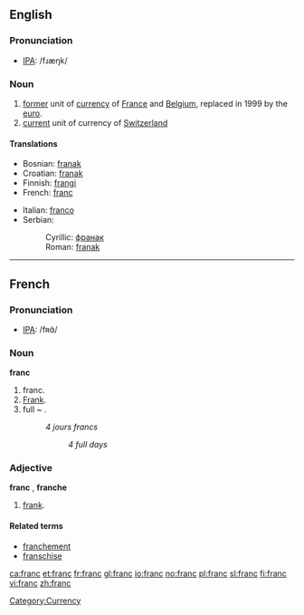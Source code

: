 ==English==

===Pronunciation===
*[[IPA]]: /fɹæŋk/

===Noun===
{{en-noun-reg}}

# [[former]] unit of [[currency]] of [[France]] and [[Belgium]], replaced in 1999 by the [[euro]].
# [[current]] unit of currency of [[Switzerland]]

====Translations====
{{top}}
*Bosnian: [[franak#Bosnian|franak]] {{m}}
*Croatian: [[franak#Croatian|franak]] {{m}}
*Finnish: [[frangi]]
*French: [[franc#French|franc]] {{m}}
{{mid}}
*Italian: [[franco]] {{m}}
*Serbian:
*:Cyrillic: [[франак#Serbian|франак]] {{m}}
*:Roman: [[franak#Serbian|franak]] {{m}}
{{bottom}}

[[Category:Currency]]
----

==French==
===Pronunciation===
*[[IPA]]: /fʀɑ̃/
===Noun===
'''franc''' {{m}}
# franc.
# [[Frank]].
# full ~ .
#:''4 jours francs''
#::''4 full days''
===Adjective===
'''franc''' {{m}}, '''franche''' {{f}}
# [[frank]].
====Related terms====
*[[franchement]]
*[[franschise]]

[[ca:franc]]
[[et:franc]]
[[fr:franc]]
[[gl:franc]]
[[io:franc]]
[[no:franc]]
[[pl:franc]]
[[sl:franc]]
[[fi:franc]]
[[vi:franc]]
[[zh:franc]]